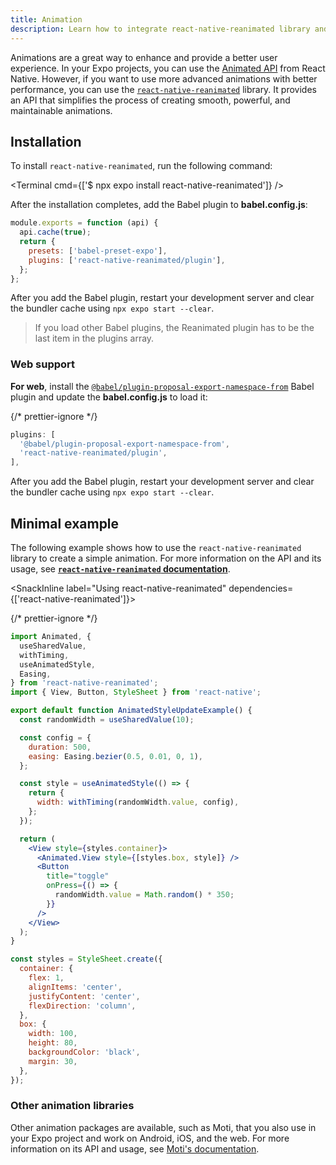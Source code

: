 ```yaml
---
title: Animation
description: Learn how to integrate react-native-reanimated library and use it in your Expo project.
---
```



Animations are a great way to enhance and provide a better user experience. In your Expo projects, you can use the [Animated API](https://reactnative.dev/docs/next/animations) from React Native. However, if you want to use more advanced animations with better performance, you can use the [`react-native-reanimated`](https://docs.swmansion.com/react-native-reanimated/) library. It provides an API that simplifies the process of creating smooth, powerful, and maintainable animations.

## Installation

To install `react-native-reanimated`, run the following command:

<Terminal cmd={['$ npx expo install react-native-reanimated']} />

After the installation completes, add the Babel plugin to **babel.config.js**:

```js babel.config.js
module.exports = function (api) {
  api.cache(true);
  return {
    presets: ['babel-preset-expo'],
    plugins: ['react-native-reanimated/plugin'],
  };
};
```

After you add the Babel plugin, restart your development server and clear the bundler cache using `npx expo start --clear`.

> If you load other Babel plugins, the Reanimated plugin has to be the last item in the plugins array.

### Web support

**For web**, install the [`@babel/plugin-proposal-export-namespace-from`](https://babeljs.io/docs/en/babel-plugin-proposal-export-namespace-from#installation) Babel plugin and update the **babel.config.js** to load it:

{/* prettier-ignore */}
```js babel.config.js
plugins: [
  '@babel/plugin-proposal-export-namespace-from',
  'react-native-reanimated/plugin',
],
```

After you add the Babel plugin, restart your development server and clear the bundler cache using `npx expo start --clear`.

## Minimal example

The following example shows how to use the `react-native-reanimated` library to create a simple animation. For more information on the API and its usage, see [**`react-native-reanimated` documentation**](https://docs.swmansion.com/react-native-reanimated/docs/).

<SnackInline label="Using react-native-reanimated" dependencies={['react-native-reanimated']}>

{/* prettier-ignore */}
```jsx
import Animated, {
  useSharedValue,
  withTiming,
  useAnimatedStyle,
  Easing,
} from 'react-native-reanimated';
import { View, Button, StyleSheet } from 'react-native';

export default function AnimatedStyleUpdateExample() {
  const randomWidth = useSharedValue(10);

  const config = {
    duration: 500,
    easing: Easing.bezier(0.5, 0.01, 0, 1),
  };

  const style = useAnimatedStyle(() => {
    return {
      width: withTiming(randomWidth.value, config),
    };
  });

  return (
    <View style={styles.container}>
      <Animated.View style={[styles.box, style]} />
      <Button
        title="toggle"
        onPress={() => {
          randomWidth.value = Math.random() * 350;
        }}
      />
    </View>
  );
}

const styles = StyleSheet.create({
  container: {
    flex: 1,
    alignItems: 'center',
    justifyContent: 'center',
    flexDirection: 'column',
  },
  box: {
    width: 100,
    height: 80,
    backgroundColor: 'black',
    margin: 30,
  },
});
```

</SnackInline>

### Other animation libraries

Other animation packages are available, such as Moti, that you also use in your Expo project and work on Android, iOS, and the web. For more information on its API and usage, see [Moti's documentation](https://moti.fyi/).
